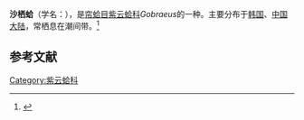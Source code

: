 {{Speciesbox 
|fossil_range=
| parent = Gari (Gobraeus)
| genus = Gari
| species = kazusensis
| status_system = 
| image = 
| authority = Yokoyama, 1922


}}
'''沙栖蛤'''（学名：''{{lang|la|Gobraeus kazusensis}}''），是[[帘蛤目|帘蛤目]][[紫云蛤科|紫云蛤科]]''Gobraeus''的一种。主要分布于[[韩国|韩国]]、[[中国大陆|中国大陆]]，常栖息在潮间带。<ref>{{cite web|url=http://shell.sinica.edu.tw/chinese/shellbase_detail.php?science_no=3835|title=国际贝库：沙栖蛤|publisher=台湾贝类资料库|accessdate=2009-08-11|archive-date=2016-03-04|archive-url=https://web.archive.org/web/20160304104055/http://shell.sinica.edu.tw/chinese/shellbase_detail.php?science_no=3835|dead-url=no}}</ref>

== 参考文献 ==
{{reflist}}
{{taxonbar}}
[[Category:紫云蛤科|Category:紫云蛤科]]